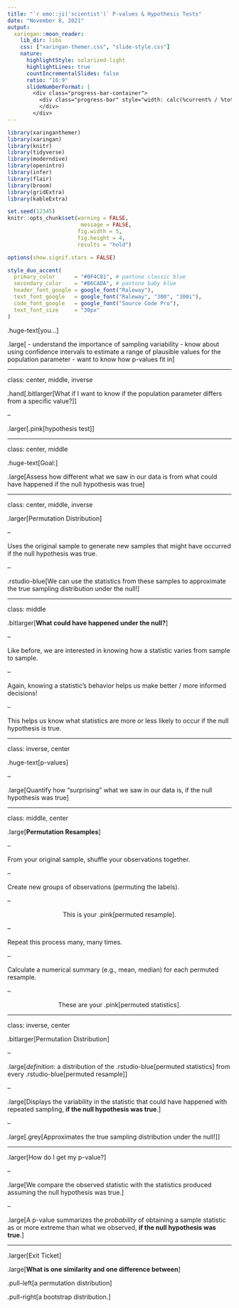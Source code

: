 ```yaml
---
title: "`r emo::ji('scientist')` P-values & Hypothesis Tests"
date: "November 8, 2021" 
output:
  xaringan::moon_reader:
    lib_dir: libs
    css: ["xaringan-themer.css", "slide-style.css"]
    nature:
      highlightStyle: solarized-light
      highlightLines: true
      countIncrementalSlides: false
      ratio: "16:9"
      slideNumberFormat: |
        <div class="progress-bar-container">
          <div class="progress-bar" style="width: calc(%current% / %total% * 100%);">
          </div>
        </div>
---
```


```r
library(xaringanthemer)
library(xaringan)
library(knitr)
library(tidyverse)
library(moderndive)
library(openintro)
library(infer)
library(flair)
library(broom)
library(gridExtra)
library(kableExtra)

set.seed(12345)
knitr::opts_chunk$set(warning = FALSE, 
                       message = FALSE, 
                      fig.width = 5, 
                      fig.height = 4, 
                      results = "hold")

options(show.signif.stars = FALSE)

style_duo_accent(
  primary_color      = "#0F4C81", # pantone classic blue
  secondary_color    = "#B6CADA", # pantone baby blue
  header_font_google = google_font("Raleway"),
  text_font_google   = google_font("Raleway", "300", "300i"),
  code_font_google   = google_font("Source Code Pro"),
  text_font_size     = "30px"
)
```

.huge-text[you...]

.large[
- understand the importance of sampling variability
- know about using confidence intervals to estimate a range of plausible values
for the population parameter
- want to know how p-values fit in
]

---

class: center, middle, inverse

.hand[.bitlarger[What if I want to know if the population parameter differs from a 
specific value?]]

--

.larger[.pink[hypothesis test]]

---

class: center, middle 

.huge-text[Goal:] 

.large[Assess how different what we saw in our data is from what could have
happened if the null hypothesis was true] 

---

class: center, middle, inverse

.larger[Permutation Distribution]

--

Uses the original sample to generate new samples that might have occurred if 
the null hypothesis was true. 

--

.rstudio-blue[We can use the statistics from these samples to approximate the
true sampling distribution under the null!]

---

class: middle

.bitlarger[**What could have happened under the null?**]

--

Like before, we are interested in knowing how a statistic varies from sample to 
sample.

--

Again, knowing a statistic's behavior helps us make better / more informed
decisions!

--

This helps us know what statistics are more or less likely to occur if the 
null hypothesis is true.

---

class: inverse, center

.huge-text[p-values]

--

.large[Quantify how "surprising" what we saw in our data is, if the null
hypothesis was true]

---

class: middle, center

.large[**Permutation Resamples**]

--

From your original sample, shuffle your observations together. 

--

Create new groups of observations (permuting the labels). 

--

<center>
This is your .pink[permuted resample]. 
</center>

--

Repeat this process many, many times. 

--

Calculate a numerical summary (e.g., mean, median) for each permuted resample. 

--

<center>
These are your .pink[permuted statistics]. 
</center>


---

class: inverse, center

.bitlarger[Permutation Distribution]

--

.large[*definition*: a distribution of the .rstudio-blue[permuted statistics]
from every .rstudio-blue[permuted resample]]

--

.large[Displays the variability in the statistic that could have happened with 
repeated sampling, **if the null hypothesis was true**.] 

--

.large[.grey[Approximates the true sampling distribution under the
null!]]

---

.larger[How do I get my p-value?]

--

.large[We compare the observed statistic with the statistics produced assuming 
the null hypothesis was true.]

--

.large[A p-value summarizes the *probability* of obtaining a sample statistic
as or more extreme than what we observed, **if the null hypothesis was true**.]

---

.larger[Exit Ticket]

.large[**What is one similarity and one difference between**]

.pull-left[a permutation distribution] 

.pull-right[a bootstrap distribution.]